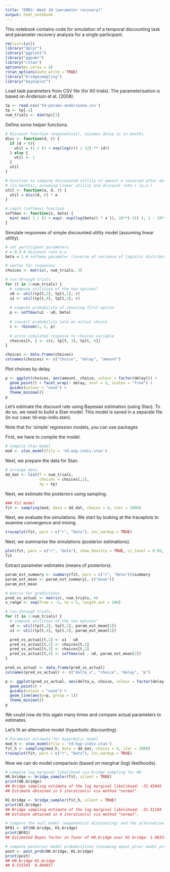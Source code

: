 ```yaml
---
title: "EMDS: Week 10 (parameter recovery)"
output: html_notebook
---
```


This notebook contains code for simulation of a temporal discounting task and parameter recovery analysis for a single participant.

```r
rm(list=ls())
library("dplyr")
library("ggplot2")
library("ggpubr")
library("rstan")
options(mc.cores = 4)
rstan_options(auto_write = TRUE)
library("bridgesampling")
library("bayesplot")
```

Load task parameters from CSV file (for 60 trials). The parameterisation is based on Anderson et al. (2008).

```r
tp <- read.csv('td-params-andersonea.csv')
tp <- tp[-1]
num_trials <- dim(tp)[1]
```

Define some helper functions.

```r
# Discount function (exponential), assumes delay is in months
disc <- function(d, r) {
  if (d > 0){
    util = (1 / (1 + exp(log(r)) / 12) ** (d))
  } else {
    util <- 1
  }
  util
}

# Function to compute discounted utility of amount a received after delay d 
# (in months), assuming linear utility and discount rate r (p.a.)
util <- function(a, d, r) {
  util = disc(d, r) * a
}

# Logit (softmax) function
softmax <- function(x, beta) {
  min( max( 1 / (1 + exp(- exp(log(beta)) * x )), 10**(-15) ), 1 - 10**(-15) )
}
```

Simulate responses of simple discounted utility model (assuming linear utility).

```r
# set participant parameters
r = 0.3 # discount rate p.a 
beta = 1 # softmax parameter (inverse of variance of logistic distribution)

# vector for responses
choices <- matrix(, num_trials, 3)

# run through trials
for (t in 1:num_trials) {
  # compute utilities of the two options"
  u0 <- util(tp[t,2], tp[t,1], r)
  u1 <- util(tp[t,4], tp[t,3], r)
  
  # compute probability of choosing first option
  p <- softmax(u1 - u0, beta)
  
  # convert probability into an actual choice
  c <- rbinom(1, 1, p)
  
  # write simulated response to choices variable
  choices[t, ] <- c(c, tp[t, 3], tp[t, 4])
}

choices <- data.frame(choices)
colnames(choices) <- c("choice", "delay", "amount")
```

Plot choices by delay.

```r
p <- ggplot(choices, aes(amount, choice, colour = factor(delay))) +
  geom_point() + facet_wrap(~ delay, ncol = 3, scales = "free") +
  guides(colour = "none") +
  theme_minimal()
p
```

Let's estimate the discount rate using Bayesian estimation (using Stan). To do so, we need to build a Stan model. This model is saved in a separate file (in our case: td-exp-indiv.stan).

Note that for 'simple' regression models, you can use packages 

First, we have to compile the model.

```r
# Compile Stan model
mod <- stan_model(file = 'td-exp-indiv.stan')
```

Next, we prepare the data for Stan.

```r
# arrange data
dd_dat <- list(T = num_trials,
               choices = choices[,1],
               tp = tp)
```

Next, we estimate the posteriors using sampling.

```r
### Fit model
fit <- sampling(mod, data = dd_dat, chains = 4, iter = 2000)
```

Next, we evaluate the simulations. We start by looking at the traceplots to examine convergence and mixing.

```r
traceplot(fit, pars = c("r", "beta"), inc_warmup = TRUE)
```

Next, we summarise the simulations (posterior estimations).

```r
plot(fit, pars = c("r", "beta"), show_density = TRUE, ci_level = 0.95, fill_color = "purple")
fit
```

Extract parameter estimates (means of posteriors).

```r
param_est_summary <- summary(fit, pars = c("r", "beta"))$summary
param_est_mean <- param_est_summary[, c("mean")]
param_est_mean
```

```r
# matrix for predictions
pred_vs_actual <- matrix(, num_trials, 4)
x_range <- seq(from = -5, to = 5, length.out = 100)

# run through trials
for (t in 1:num_trials) {
  # compute utilities of the two options"
  u0 <- util(tp[t,2], tp[t,1], param_est_mean[1])
  u1 <- util(tp[t,4], tp[t,3], param_est_mean[1])

  pred_vs_actual[t,1] <- u1 - u0
  pred_vs_actual[t,2] <- choices[t,1]
  pred_vs_actual[t,3] <- choices[t,2]
  pred_vs_actual[t,4] <- softmax(u1 - u0, param_est_mean[2])
}

pred_vs_actual <- data.frame(pred_vs_actual)
colnames(pred_vs_actual) <- c("delta_u", "choice", "delay", "p")

p <- ggplot(pred_vs_actual, aes(delta_u, choice, colour = factor(delay))) +
  geom_point() +
  guides(colour = "none") +
  geom_line(aes(y=p, group = 1))
  theme_minimal()
p
```

We could now do this again many times and compare actual parameters to estimates.

Let's fit an alternative model (hyperbolic discounting).

```r
# Parameter estimate for hyperbolic model
mod_h <- stan_model(file = 'td-hyp-indiv.stan')
fit_h <- sampling(mod_h, data = dd_dat, chains = 4, iter = 2000)
traceplot(fit, pars = c("r", "beta"), inc_warmup = TRUE)
```

Now we can do model comparison (based on marginal (log) likelihoods).

```r
# compute log marginal likelihood via bridge sampling for H0
H0.bridge <- bridge_sampler(fit, silent = TRUE)
print(H0.bridge)
## Bridge sampling estimate of the log marginal likelihood: -31.45045
## Estimate obtained in 5 iteration(s) via method "normal".

H1.bridge <- bridge_sampler(fit_h, silent = TRUE)
print(H1.bridge)
## Bridge sampling estimate of the log marginal likelihood: -31.51184
## Estimate obtained in 4 iteration(s) via method "normal".

# compare the null model (exponential discounting) and the alternative model (hyperbolic discounting) based on the Bayes factor
BF01 <- bf(H0.bridge, H1.bridge)
print(BF01)
## Estimated Bayes factor in favor of H0.bridge over H1.bridge: 1.06331

# compute posterior model probabilities (assuming equal prior model probabilities)
post <- post_prob(H0.bridge, H1.bridge)
print(post)
## H0.bridge H1.bridge 
## 0.515343  0.484657 
```